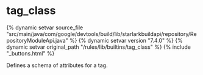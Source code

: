 <html devsite>
<head>
  <meta name="project_path" value="/_project.yaml">
  <meta name="book_path" value="/versions/7.4.0/_book.yaml">
</head>
<body>

<h1 class="page-title" id="modules.tag_class">tag_class</h1>

{% dynamic setvar source_file "src/main/java/com/google/devtools/build/lib/starlarkbuildapi/repository/RepositoryModuleApi.java" %}
{% dynamic setvar version "7.4.0" %}
{% dynamic setvar original_path "/rules/lib/builtins/tag_class" %}
{% include "_buttons.html" %}
<!-- {% raw %} -->

Defines a schema of attributes for a tag.



</body>
</html>

<!-- {% endraw %} -->
